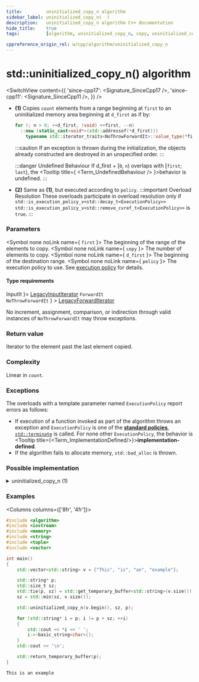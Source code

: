```yaml
---
title:         uninitialized_copy_n algorithm
sidebar_label: uninitialized_copy_n(  )
description:   uninitialized_copy_n algorithm C++ documentation
hide_title:    true
tags:          [algorithm, uninitialized_copy_n, copy, uninitialized_copy, uninitialized, clone]

cppreference_origin_rel: w/cpp/algorithm/uninitialized_copy_n
---
```



<!-- Terms -->

<!----------------- Codes ---------------------->


# std::uninitialized_copy_n() algorithm

<SwitchView content={{
  'since-cpp17': <Signature_SinceCpp17 />,
  'since-cpp11': <Signature_SinceCpp11 />,
}} />

- **(1)** Copies `count` elements from a range beginning at `first` to an uninitialized memory area beginning at `d_first` as if by:
  ```cpp
  for (; n > 0; ++d_first, (void) ++first, --n)
    ::new (static_cast<void*>(std::addressof(*d_first)))
      typename std::iterator_traits<NoThrowForwardIt>::value_type(*first);
  ```
  :::caution
  If an exception is thrown during the initialization, the objects already constructed are destroyed in an unspecified order.
  :::

  :::danger Undefined Behaviour
  <Since v='cpp20'>If d_first + [<code>0</code>, <code>n</code>) overlaps with [<code>first</code>; <code>last</code>), the <Tooltip title={ <Term_UndefinedBehaviour /> }>behavior is undefined</Tooltip>.</Since>
  :::

 - **(2)** Same as **(1)**, but executed according to `policy`.
  :::important Overload Resolution
  These overloads participate in overload resolution only if
  <Until v='cpp20'> <code>std::is_execution_policy_v&lt;std::decay_t&lt;ExecutionPolicy&gt;&gt;</code> </Until> <Since v='cpp20'> <code>std::is_execution_policy_v&lt;std::remove_cvref_t&lt;ExecutionPolicy&gt;&gt;</code> </Since> is <code>true</code>.
  :::

### Parameters

<SymbolTable>

  <Symbol none noLink name={ <code>first</code> }>
    The beginning of the range of the elements to copy.
  </Symbol>
  <Symbol none noLink name={ <code>copy</code> }>
    The number of elements to copy.
  </Symbol>
  <Symbol none noLink name={ <code>d_first</code> }>
    The beginning of the destination range.
  </Symbol>
  <Symbol none noLink name={ <code>policy</code> }>
    The execution policy to use. See <a href="">execution policy</a> for details.
  </Symbol>

</SymbolTable>

#### Type requirements

<SymbolTable>
  <Symbol none noLink name={ <code>InputIt</code> }>
    <a href="/docs/named_req/LegacyInputIterator">LegacyInputIterator</a>
  </Symbol>
  <Symbol none noLink name={ <> <code>ForwardIt</code> <br /> <code>NoThrowForwardIt</code> </> } >
    <a href="/docs/named_req/LegacyForwardIterator">LegacyForwardIterator</a>
  </Symbol>
</SymbolTable>

No increment, assignment, comparison, or indirection through valid instances of `NoThrowForwardIt` may throw exceptions.

### Return value

Iterator to the element past the last element copied.

### Complexity

Linear in `count`.

### Exceptions

The overloads with a template parameter named `ExecutionPolicy` report errors as follows:
- If execution of a function invoked as part of the algorithm throws an exception and `ExecutionPolicy` is one of the [**standard policies**](#), [`std::terminate`](#) is called.
	For none other `ExecutionPolicy`, the behavior is <Tooltip title={<Term_ImplementationDefined/>}>**implementation-defined**</Tooltip>.
- If the algorithm fails to allocate memory, `std::bad_alloc` is thrown.

### Possible implementation

<details>
<summary>uninitialized_copy_n (1)</summary>

```cpp
template<class InputIt, class Size, class NoThrowForwardIt>
NoThrowForwardIt uninitialized_copy_n(InputIt first, Size count, NoThrowForwardIt d_first)
{
    using T = typename std::iterator_traits<NoThrowForwardIt>::value_type;
    NoThrowForwardIt current = d_first;
    try
    {
        for (; count > 0; ++first, (void) ++current, --count)
            ::new (static_cast<void*>(std::addressof(*current))) T(*first);
    }
    catch (...)
    {
        for (; d_first != current; ++d_first)
            d_first->~T();
        throw;
    }
    return current;
}
```

</details>

### Examples

<Columns columns={['8fr', '4fr']}>
<div>

```cpp title='Main.cpp' showLineNumbers
#include <algorithm>
#include <iostream>
#include <memory>
#include <string>
#include <tuple>
#include <vector>

int main()
{
    std::vector<std::string> v = {"This", "is", "an", "example"};

    std::string* p;
    std::size_t sz;
    std::tie(p, sz) = std::get_temporary_buffer<std::string>(v.size());
    sz = std::min(sz, v.size());

    std::uninitialized_copy_n(v.begin(), sz, p);

    for (std::string* i = p; i != p + sz; ++i)
    {
        std::cout << *i << ' ';
        i->~basic_string<char>();
    }
    std::cout << '\n';

    std::return_temporary_buffer(p);
}
```

</div>
<div>

```plaintext title="Output"
This is an example
```

</div>
</Columns>
